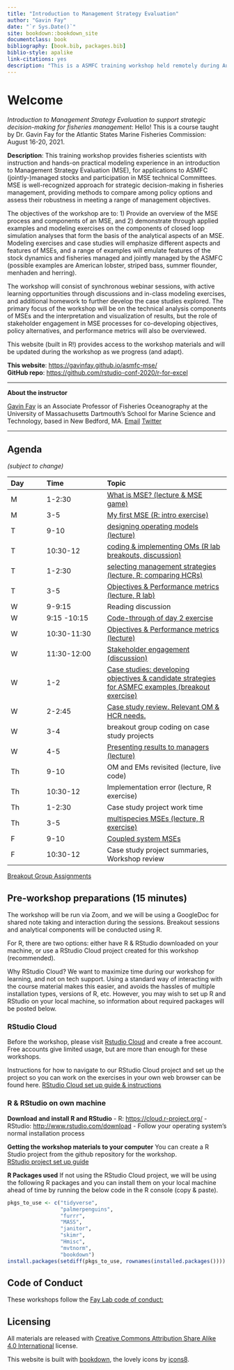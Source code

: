```yaml
--- 
title: "Introduction to Management Strategy Evaluation"
author: "Gavin Fay"
date: "`r Sys.Date()`"
site: bookdown::bookdown_site
documentclass: book
bibliography: [book.bib, packages.bib]
biblio-style: apalike
link-citations: yes
description: "This is a ASMFC training workshop held remotely during August 2021"
---
```


# Welcome {#welcome}

_Introduction to Management Strategy Evaluation to support strategic decision-making for fisheries management_: Hello! This is a course taught by Dr. Gavin Fay for the Atlantic States Marine Fisheries Commission: August 16-20, 2021. 

__Description__: This training workshop provides fisheries scientists with instruction and hands-on practical modeling experience in an introduction to Management Strategy Evaluation (MSE), for applications to ASMFC (jointly-)managed stocks and participation in MSE technical Committees. MSE is well-recognized approach for strategic decision-making in fisheries management, providing methods to compare among policy options and assess their robustness in meeting a range of management objectives.

The objectives of the workshop are to: 1) Provide an overview of the MSE process and components of an MSE, and 2) demonstrate through applied examples and modeling exercises on the components of closed loop simulation analyses that form the basis of the analytical aspects of an MSE. 
Modeling exercises and case studies will emphasize different aspects and features of MSEs, and a range of examples will emulate features of the stock dynamics and fisheries managed and jointly managed by the ASMFC (possible examples are American lobster, striped bass, summer flounder, menhaden and herring).

The workshop will consist of synchronous webinar sessions, with active learning opportunities through discussions and in-class modeling exercises, and additional homework to further develop the case studies explored.
The primary focus of the workshop will be on the technical analysis components of MSEs and the interpretation and visualization of results, but the role of stakeholder engagement in MSE processes for co-developing objectives, policy alternatives, and performance metrics will also be overviewed.

This website (built in R!) provides access to the workshop materials and will be updated during the workshop as we progress (and adapt).

**This website**: <https://gavinfay.github.io/asmfc-mse/>  
**GitHub repo**: <https://github.com/rstudio-conf-2020/r-for-excel>  
<!-- **Accompanying slides**: [Google Slides]()-->

---

**About the instructor**

[Gavin Fay](https://thefaylab.com) is an Associate Professor of Fisheries Oceanography at the University of Massachusetts Dartmouth's School for Marine Science and Technology, based in New Bedford, MA.
[Email](mailto:gfay@umassd.edu)
[Twitter](https://twitter.com/gavin_fay)

---

## Agenda {.unnumbered}
_(subject to change)_

<!-- |8/16 |  [Overview](#overview), [R & RStudio, RMarkdown](#rstudio) (JL) |  [Tidying](#tidying) (AH) | -->
<!-- |break      |  | | -->
<!-- |11-12:30   | [Intro to GitHub](#github) (JL) | [Filters & joins](#filter-join) (AH) | -->
<!-- |lunch      |  || -->
<!-- |13:30-15:00 | [Graphs with `ggplot2`](#ggplot2) (AH) | [Collaborating & getting help](#collaborating) (JL) | -->
<!-- |break      |  | | -->
<!-- |15:30-17:00 | [Pivot Tables & `dplyr`](#pivot-tables) (JL) | [Synthesis](#synthesis) (AH) | -->

|Day|Time|Topic|
|:--|:----|:---------|
| M | 1-2:30  | [What is MSE? (lecture & MSE game)](#intro) |
| M | 3-5 |  [My first MSE (R: intro exercise)](#first-mse) |
| T | 9-10  | [designing operating models (lecture)](#op-mods) |
| T | 10:30-12 | [coding & implementing OMs (R lab breakouts, discussion)](#coding-oms) |
| T | 1-2:30 | [selecting management strategies (lecture, R: comparing HCRs)](#management-strategies) |
| T | 3-5 | [Objectives & Performance metrics (lecture, R lab)](#objectives) |
| W | 9-9:15 | Reading discussion |
| W | 9:15 -10:15 | [Code-through of day 2 exercise](#objectives) |
| W | 10:30-11:30 | [Objectives & Performance metrics (lecture)](#objectives) |
| W | 11:30-12:00 | [Stakeholder engagement (discussion)](#stakeholders) |
| W | 1-2 | [Case studies: developing objectives & candidate strategies for ASMFC examples (breakout exercise)](#case-studies) |
| W | 2-2:45 | [Case study review. Relevant OM & HCR needs.](#project-needs) |
| W | 3-4 | breakout group coding on case study projects |
| W | 4-5 | [Presenting results to managers (lecture)](#communication) |
| Th | 9-10 | OM and EMs revisited (lecture, live code) |
| Th | 10:30-12 | Implementation error (lecture, R exercise) |
| Th | 1-2:30 | Case study project work time |
| Th | 3-5 | [multispecies MSEs (lecture, R exercise)](#ecosystem-mse) |
| F | 9-10 | [Coupled system MSEs](#system-mse) |
| F | 10:30-12 | Case study project summaries, Workshop review |


[Breakout Group Assignments](https://docs.google.com/spreadsheets/d/1M4jT2TDf3G9TPejg3Rkdnpr1_1PoMpL1/edit?usp=sharing&ouid=100082783551785338508&rtpof=true&sd=true)


## Pre-workshop preparations (15 minutes) {.unnumbered}

The workshop will be run via Zoom, and we will be using a GoogleDoc for shared note taking and interaction during the sessions.   Breakout sessions and analytical components will be conducted using R.  

For R, there are two options: either have R & RStudio downloaded on your machine, or use a RStudio Cloud project created for this workshop (recommended).  

Why RStudio Cloud? We want to maximize time during our workshop for learning, and not on tech support. Using a standard way of interacting with the course material makes this easier, and avoids the hassles of multiple installation types, versions of R, etc. However, you may wish to set up R and RStudio on your local machine, so information about required packages will be posted below.  


### RStudio Cloud {.unnumbered}

Before the workshop, please visit [Rstudio Cloud](https://rstudio.cloud) and create a free account.  
Free accounts give limited usage, but are more than enough for these workshops.  

Instructions for how to navigate to our RStudio Cloud project and set up the project so you can work on the exercises in your own web browser can be found here.
[RStudio Cloud set up guide & instructions](https://github.com/gavinfay/asmfc-mse/issues/1)


### R & RStudio on own machine {.unnumbered}

**Download and install R and RStudio**
- R: <https://cloud.r-project.org/>
- RStudio: <http://www.rstudio.com/download>
- Follow your operating system's normal installation process

**Getting the workshop materials to your computer**
You can create a R Studio project from the github repository for the workshop.  
[RStudio project set up guide](https://github.com/gavinfay/asmfc-mse/issues/2)

**R Packages used**
If not using the RStudio Cloud project, we will be using the following R packages and you can install them on your local machine ahead of time by running the below code in the R console (copy & paste).  

```r
pkgs_to_use <- c("tidyverse",
                 "palmerpenguins",
                 "furrr",
                 "MASS",
                 "janitor",
                 "skimr",
                 "Hmisc",
                 "mvtnorm",
                 "bookdown")
install.packages(setdiff(pkgs_to_use, rownames(installed.packages())))  
```


## Code of Conduct {.unnumbered}

These workshops follow the [Fay Lab code of conduct:](https://thefaylab.github.io/lab-manual/code)


## Licensing {.unnumbered}

All materials are released with [Creative Commons Attribution Share Alike 4.0 International](LICENSE.md) license.


This website is built with [bookdown](https://bookdown.org/), the lovely icons by [icons8](http://icons8.com/).  


<!-- 1. **Download workshop data**  -->
<!--     - Google Drive folder: [r-for-excel-data ](https://drive.google.com/drive/folders/1RywSUw8hxETlROdIhLIntxPsZq0tKSdS?usp=sharing) -->
<!--     - Save it temporarily somewhere you will remember; we will move it together -->
    
<!---
1. Get comfortable: if you're not in a physical workshop, be set up with two screens if possible. You will be following along in RStudio on your own computer while also watching a virtual training or following this tutorial on your own.
--->

<!-- ## Data citations -->

<!-- We use the following data from the Santa Barbara Coastal Term Ecological Research and National  Oceanic and Atmospheric Administration in this workshop:  -->

<!-- - **fish.csv** -->
<!--   - Description: Reef fish abundance, SB coast -->
<!--   - Link: https://portal.edirepository.org/nis/mapbrowse?scope=knb-lter-sbc&identifier=17&revision=newest -->
<!--   - Citation: Reed D. 2018. SBC LTER: Reef: Kelp Forest Community Dynamics: Fish abundance. Environmental Data Initiative. [doi](https://doi.org/10.6073/pasta/dbd1d5f0b225d903371ce89b09ee7379). -->
<!-- - **inverts.xlsx** -->
<!--   - Description: Invertebrate counts, SB coast -->
<!--   - Link: https://portal.edirepository.org/nis/mapbrowse?scope=knb-lter-sbc&identifier=19&revision=newest -->
<!--   - Citation: Reed D. 2018. SBC LTER: Reef: Kelp Forest Community Dynamics: Invertebrate and algal density. Environmental Data Initiative. [doi](https://doi.org/10.6073/pasta/748ee568669ca2b740e9b8f5f8a085d8).  -->
<!-- - **kelp.xlsx** -->
<!--   - Description: Giant kelp abundance and size, SB coast -->
<!--   - Link: https://portal.edirepository.org/nis/mapbrowse?scope=knb-lter-sbc&identifier=18&revision=newest                         -->
<!--   - Citation: Reed D. 2018. SBC LTER: Reef: Kelp Forest Community Dynamics: Abundance and size of Giant Kelp (Macrocystis Pyrifera), ongoing since 2000. Environmental Data Initiative. [doi](https://doi.org/10.6073/pasta/dea56e02127161194626f97c8b6118e8).  -->
<!-- - **lobsters.xlsx and lobsters2.xlsx** -->
<!--   - Description: Lobster size, abundance and fishing pressure (SB coast) -->
<!--   - Link: https://portal.edirepository.org/nis/mapbrowse?scope=knb-lter-sbc&identifier=77&revision=newest -->
<!--   - Citation: Reed D. 2019. SBC LTER: Reef: Abundance, size and fishing effort for California Spiny Lobster (Panulirus interruptus), ongoing since 2012. Environmental Data Initiative. [doi](https://doi.org/10.6073/pasta/a593a675d644fdefb736750b291579a0).  -->
<!-- - **noaa_fisheries.csv** -->
<!--   - Description: NOAA Commercial Fisheries Landing data (1950 - 2017) -->
<!--   - Link: https://www.st.nmfs.noaa.gov/commercial-fisheries/commercial-landings/ -->
<!--   - Source: Fisheries Statistics Division of the NOAA Fisheries -->
<!-- - **substrate.xlsx ** -->
<!--   - Description: Algal cover, invertebrates and substrates near Santa Cruz Island -->
<!--   - Link: https://portal.edirepository.org/nis/mapbrowse?scope=knb-lter-sbc&identifier=38&revision=newest -->
<!--   - Citation: Schmitt R. J., S. J. Holbrook. 2012. SBC LTER: Santa Cruz Island: Cover of Algae, Invertebrates and Benthic Substrate. Environmental Data Initiative. [doi](https://doi.org/10.6073/pasta/9ce22c5b70d3e6ef8f0445e6cf782f87).  -->
<!-- - **ca_np.csv and ci_np.xlsx** -->
<!--   - Description: US National Parks visitation data (1904 - 2016) -->
<!--   - Link: https://data.world/inform8n/us-national-parks-visitation-1904-2016-with-boundaries -->
<!--   - Source: Data originally accessed from the US Department of the Interior National Park Service’s Integrated Resource Management Applications data portal (https://irma.nps.gov/) -->
